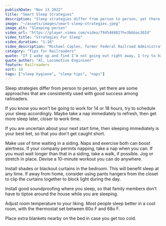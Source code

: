 ```yaml
---
publishDate: "Nov 13 2022"
title: "Smart Sleep Strategies"
description: "Sleep strategies differ from person to person, yet there are some approaches that are consistently used with good success among railroaders."
image: "~/assets/images/smart-sleep-strategies.jpeg"
image_alt: "Sleeping person"
video_url: "https://player.vimeo.com/video/794546882?h=3bbbac302d"
video_title: "Strategies For Sleep"
video_duration: "1:16"
video_description: "Michael Coplen, former Federal Railroad Administration human factors researcher and former locomotive engineer, discusses the need to find healthy sleep strategies that work for you."
category: "Tips for Railroaders"
quote: "If I wake up and find I’m not going out right away, I try to have a normal day, go do some exercise, go have lunch, then take a nap later on."
quote_author: "Al, Locomotive Enginieer"
feature: Railroaders
sort: 10
tags: ["sleep hygiene", "sleep tips", "naps"]
---
```


Sleep strategies differ from person to person, yet there are some approaches that are consistently used with good success among railroaders.

If you know you won't be going to work for 14 or 18 hours, try to schedule your sleep accordingly. Maybe take a nap immediately to refresh, then get more sleep later, closer to work time.

If you are uncertain about your next start time, then sleeping immediately is your best bet, so that you don't get caught short.

Make use of time waiting in a siding. Naps and exercise both can boost alertness. If your company permits napping, take a nap when you can. If you must wait longer than that in a siding, take a walk, if possible. Jog or stretch in place. Devise a 10-minute workout you can do anywhere.

Install shades or blackout curtains in the bedroom. This will benefit sleep at any time. If away from home, consider using pants hangers from the closet to clip the curtains together to block light during the day.

Install good soundproofing where you sleep, so that family members don’t have to tiptoe around the house while you are sleeping.

Adjust room temperature to your liking. Most people sleep better in a cool room, with the thermostat set between 60o F and 68o F.

Place extra blankets nearby on the bed in case you get too cold.